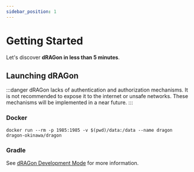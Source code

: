 ```yaml
---
sidebar_position: 1
---
```


# Getting Started

Let's discover **dRAGon in less than 5 minutes**.

## Launching dRAGon
:::danger
    dRAGon lacks of authentication and authorization mechanisms. It is not recommended to expose it to the internet or unsafe networks.
    These mechanisms will be implemented in a near future.
:::

<WIPS />

### Docker
```shell
docker run --rm -p 1985:1985 -v $(pwd)/data:/data --name dragon dragon-okinawa/dragon
```

### Gradle
See [dRAGon Development Mode](/docs/contributing/launch-dragon-dev) for more information.
